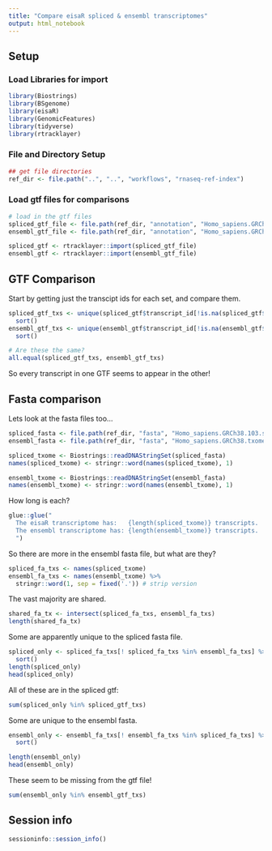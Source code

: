 ```yaml
---
title: "Compare eisaR spliced & ensembl transcriptomes"
output: html_notebook
---
```


## Setup

### Load Libraries for import

```r
library(Biostrings)
library(BSgenome)
library(eisaR)
library(GenomicFeatures)
library(tidyverse)
library(rtracklayer)
```

### File and Directory Setup

```r
## get file directories
ref_dir <- file.path("..", "..", "workflows", "rnaseq-ref-index")

```

### Load gtf files for comparisons

```r
# load in the gtf files
spliced_gtf_file <- file.path(ref_dir, "annotation", "Homo_sapiens.GRCh38.103.spliced.txome.gtf.gz")
ensembl_gtf_file <- file.path(ref_dir, "annotation", "Homo_sapiens.GRCh38.103.gtf.gz")

spliced_gtf <- rtracklayer::import(spliced_gtf_file)
ensembl_gtf <- rtracklayer::import(ensembl_gtf_file)
```

## GTF Comparison

Start by getting just the transcipt ids for each set, and compare them.

```r
spliced_gtf_txs <- unique(spliced_gtf$transcript_id[!is.na(spliced_gtf$transcript_id)]) %>%
  sort()
ensembl_gtf_txs <- unique(ensembl_gtf$transcript_id[!is.na(ensembl_gtf$transcript_id)]) %>%
  sort()

# Are these the same? 
all.equal(spliced_gtf_txs, ensembl_gtf_txs)
```
So every transcript in one GTF seems to appear in the other!

## Fasta comparison
Lets look at the fasta files too...

```r
spliced_fasta <- file.path(ref_dir, "fasta", "Homo_sapiens.GRCh38.103.spliced.txome.fa.gz")
ensembl_fasta <- file.path(ref_dir, "fasta", "Homo_sapiens.GRCh38.txome.fa.gz")

spliced_txome <- Biostrings::readDNAStringSet(spliced_fasta)
names(spliced_txome) <- stringr::word(names(spliced_txome), 1)

ensembl_txome <- Biostrings::readDNAStringSet(ensembl_fasta)
names(ensembl_txome) <- stringr::word(names(ensembl_txome), 1)

```

How long is each?
```r
glue::glue("
  The eisaR transcriptome has:   {length(spliced_txome)} transcripts.
  The ensembl transcriptome has: {length(ensembl_txome)} transcripts.
  ")
```

So there are more in the ensembl fasta file, but what are they?
```r
spliced_fa_txs <- names(spliced_txome)
ensembl_fa_txs <- names(ensembl_txome) %>%
  stringr::word(1, sep = fixed('.')) # strip version
```

The vast majority are shared.
```r
shared_fa_tx <- intersect(spliced_fa_txs, ensembl_fa_txs)
length(shared_fa_tx)
```

Some are apparently unique to the spliced fasta file.
```r
spliced_only <- spliced_fa_txs[! spliced_fa_txs %in% ensembl_fa_txs] %>%
  sort()
length(spliced_only)
head(spliced_only)
```
All of these are in the spliced gtf:
```r
sum(spliced_only %in% spliced_gtf_txs)
```


Some are unique to the ensembl fasta.
```r
ensembl_only <- ensembl_fa_txs[! ensembl_fa_txs %in% spliced_fa_txs] %>%
  sort()

length(ensembl_only)
head(ensembl_only)
```

These seem to be missing from the gtf file!
```r
sum(ensembl_only %in% ensembl_gtf_txs)
```



## Session info

```r
sessioninfo::session_info()
```
